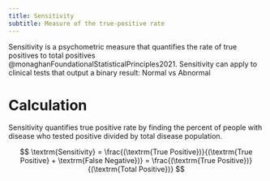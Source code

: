 ```yaml
---
title: Sensitivity
subtitle: Measure of the true-positive rate
---
```


Sensitivity is a psychometric measure that quantifies the rate of true positives to total positives @monaghanFoundationalStatisticalPrinciples2021.
Sensitivity can apply to clinical tests that output a binary result: Normal vs Abnormal




# Calculation

Sensitivity quantifies true positive rate by finding the percent of people with disease who tested positive divided by total disease population.

$$
\textrm{Sensitivity} = \frac{(\textrm{True Positive})}{(\textrm{True Positive} + \textrm{False Negative})} = \frac{(\textrm{True Positive})}{(\textrm{Total Positive})}
$$
